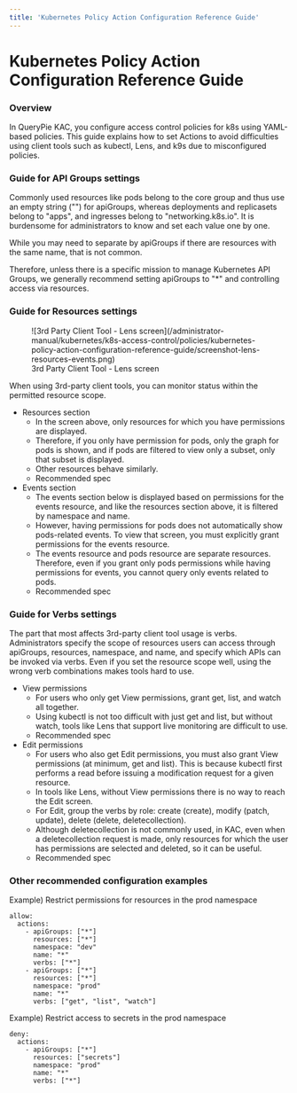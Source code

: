 ```yaml
---
title: 'Kubernetes Policy Action Configuration Reference Guide'
---
```


# Kubernetes Policy Action Configuration Reference Guide

### Overview

In QueryPie KAC, you configure access control policies for k8s using YAML-based policies. This guide explains how to set Actions to avoid difficulties using client tools such as kubectl, Lens, and k9s due to misconfigured policies.

### Guide for API Groups settings

Commonly used resources like pods belong to the core group and thus use an empty string ("") for apiGroups, whereas deployments and replicasets belong to "apps", and ingresses belong to "networking.k8s.io". It is burdensome for administrators to know and set each value one by one.

While you may need to separate by apiGroups if there are resources with the same name, that is not common.

Therefore, unless there is a specific mission to manage Kubernetes API Groups, we generally recommend setting apiGroups to "*" and controlling access via resources.

### Guide for Resources settings

<figure data-layout="center" data-align="center">
![3rd Party Client Tool - Lens screen](/administrator-manual/kubernetes/k8s-access-control/policies/kubernetes-policy-action-configuration-reference-guide/screenshot-lens-resources-events.png)
<figcaption>
3rd Party Client Tool - Lens screen
</figcaption>
</figure>

When using 3rd-party client tools, you can monitor status within the permitted resource scope.

* Resources section
    * In the screen above, only resources for which you have permissions are displayed.
    * Therefore, if you only have permission for pods, only the graph for pods is shown, and if pods are filtered to view only a subset, only that subset is displayed.
    * Other resources behave similarly.
    * Recommended spec
* Events section
    * The events section below is displayed based on permissions for the events resource, and like the resources section above, it is filtered by namespace and name.
    * However, having permissions for pods does not automatically show pods-related events. To view that screen, you must explicitly grant permissions for the events resource.
    * The events resource and pods resource are separate resources. Therefore, even if you grant only pods permissions while having permissions for events, you cannot query only events related to pods.
    * Recommended spec

### Guide for Verbs settings

The part that most affects 3rd-party client tool usage is verbs. Administrators specify the scope of resources users can access through apiGroups, resources, namespace, and name, and specify which APIs can be invoked via verbs. Even if you set the resource scope well, using the wrong verb combinations makes tools hard to use.

* View permissions
    * For users who only get View permissions, grant get, list, and watch all together.
    * Using kubectl is not too difficult with just get and list, but without watch, tools like Lens that support live monitoring are difficult to use.
    * Recommended spec
* Edit permissions
    * For users who also get Edit permissions, you must also grant View permissions (at minimum, get and list). This is because kubectl first performs a read before issuing a modification request for a given resource.
    * In tools like Lens, without View permissions there is no way to reach the Edit screen.
    * For Edit, group the verbs by role: create (create), modify (patch, update), delete (delete, deletecollection).
    * Although deletecollection is not commonly used, in KAC, even when a deletecollection request is made, only resources for which the user has permissions are selected and deleted, so it can be useful.
    * Recommended spec

### Other recommended configuration examples

Example) Restrict permissions for resources in the prod namespace
```
allow:
  actions:
    - apiGroups: ["*"]
      resources: ["*"]
      namespace: "dev"
      name: "*"
      verbs: ["*"]
    - apiGroups: ["*"]
      resources: ["*"]
      namespace: "prod"
      name: "*"
      verbs: ["get", "list", "watch"]
```

Example) Restrict access to secrets in the prod namespace
```
deny:
  actions:
    - apiGroups: ["*"]
      resources: ["secrets"]
      namespace: "prod"
      name: "*"
      verbs: ["*"]
```
